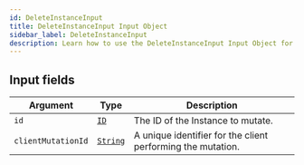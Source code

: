 ```yaml
---
id: DeleteInstanceInput
title: DeleteInstanceInput Input Object
sidebar_label: DeleteInstanceInput
description: Learn how to use the DeleteInstanceInput Input Object for Builder's API.
---
```


## Input fields

| Argument           | Type                                     | Description                                                 |
| ------------------ | ---------------------------------------- | ----------------------------------------------------------- |
| `id`               | [`ID`](/self-managed/composer/builder/api/schema/scalar/ID.mdx)         | The ID of the Instance to mutate.                           |
| `clientMutationId` | [`String`](/self-managed/composer/builder/api/schema/scalar/String.mdx) | A unique identifier for the client performing the mutation. |
